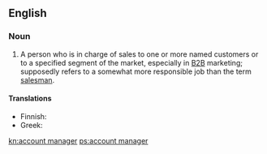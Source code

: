 ==English==

===Noun===
{{en-noun|head=[[account]] [[manager]]|s}}

# {{context|business|lang=en}} A person who is in charge of sales to one or more named customers or to a specified segment of the market, especially in [[B2B]] marketing; supposedly refers to a somewhat more responsible job than the term [[salesman]].

====Translations====
{{trans-top|person in charge of sales}}
* Finnish: {{t|fi|yhteyspäällikkö}}
* Greek: {{t|el|υπεύθυνος διαχείρισης λογαριασμών|m|tr=ypéfthynos diacheírisis logariasmón|sc=Grek}}
{{trans-mid}}
{{trans-bottom}}

[[kn:account manager]]
[[ps:account manager]]